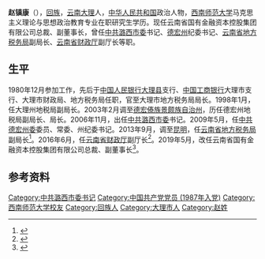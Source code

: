 '''赵镇康'''（{{bd|1963年|9月||}}），[[回族|回族]]，[[云南省|云南]][[大理市|大理]]人，[[中华人民共和国|中华人民共和国]]政治人物，[[西南师范大学|西南师范大学]]马克思主义理论与思想政治教育专业在职研究生学历。现任云南省国有金融资本控股集团有限公司总裁、副董事长，曾任[[中共芒市委|中共潞西市委]]书记、[[德宏州|德宏州]]纪委书记、[[国家税务总局云南省税务局|云南省地方税务局]]副局长、[[云南省财政厅|云南省财政厅]]副厅长等职。

==生平==

1980年12月参加工作，先后于[[中国人民银行|中国人民银行]][[大理县|大理县]]支行、[[中国工商银行|中国工商银行]]大理市支行、大理市财政局、地方税务局任职，官至大理市地方税务局局长。1998年1月，任大理州地税局副局长。2003年2月调至[[德宏傣族景颇族自治州|德宏傣族景颇族自治州]]，历任德宏州地税局副局长、局长。2006年11月，出任[[中共芒市委|中共潞西市委]]书记。2009年5月，任[[中共德宏州委|中共德宏州委]]委员、常委、州纪委书记。2013年9月，调至[[昆明市|昆明]]，任[[国家税务总局云南省税务局|云南省地方税务局]]副局长<ref>{{cite web |title=赵镇康任云南省地方税务局副局长 此前任德宏州纪委书记 |url=http://district.ce.cn/newarea/sddy/201311/06/t20131106_1714091.shtml |website=district.ce.cn |publisher=中国经济网 |date=2013-11-06 |access-date=2020-09-18 |archive-date=2013-11-07 |archive-url=https://web.archive.org/web/20131107223105/http://district.ce.cn/newarea/sddy/201311/06/t20131106_1714091.shtml |dead-url=no }}</ref>。2016年6月，任[[云南省财政厅|云南省财政厅]]副厅长<ref>{{cite web |title=云南领导干部资料库 赵镇康 |url=http://www.yn21st.cn/mobile/content/3281.html |website=www.yn21st.cn |publisher=云南省民族学会 |access-date=2020-09-18 }}</ref>。2019年5月，改任云南省国有金融资本控股集团有限公司总裁、副董事长<ref>{{cite web |title=云南省政府发布一批人事任免通知 共涉及25人 |url=http://yn.yunnan.cn/system/2019/05/17/030279568_07.shtml |website=yn.yunnan.cn |publisher=[[云南网|云南网]] |date=2019-05-17 |access-date=2020-09-18 }}</ref>。

==参考资料==
{{reflist}}

{{start box}}
{{s-ppo|cpc}}
{{s-before|[[王兴明|王兴明]]}}
{{s-title|[[中国共产党芒市委员会|中国共产党潞西市委员会]]书记|2006年11月－2009年9月}}
{{s-after|[[蔡四宏|蔡四宏]]}}
{{end box}}

[[Category:中共潞西市委书记|Category:中共潞西市委书记]]
[[Category:中国共产党党员_(1987年入党)|Category:中国共产党党员 (1987年入党)]]
[[Category:西南师范大学校友|Category:西南师范大学校友]]
[[Category:回族人|Category:回族人]]
[[Category:大理市人|Category:大理市人]]
[[Category:赵姓|Category:赵姓]]
